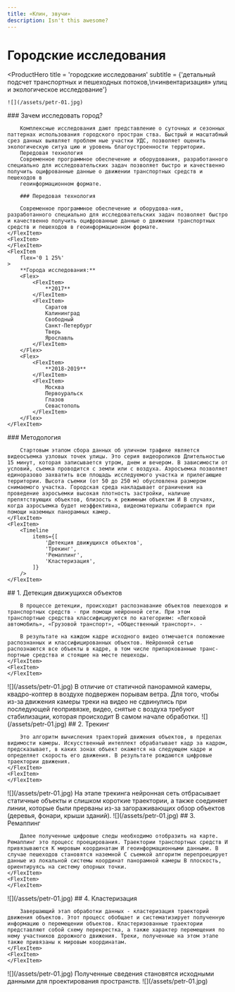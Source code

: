 ```yaml
---
title: «Клин, звучи»
description: Isn't this awesome?
---
```

# Городские исследования

<ProductHero
    title = 'городские исследования'
    subtitle = {'детальный подсчет транспортных и пешеходных потоков,\n«инвентаризация» улиц и экологическое исследование'}
>
    ![](/assets/petr-01.jpg)
</ProductHero>

<Flex>
    <FlexItem
        flex='1 1 75%'
    >
        ### Зачем исследовать город?

        Комплексные исследования дают представление о суточных и сезонных паттернах использования городского простран ства. Быстрый и масштабный срез данных выявляет проблем ные участки УДС, позволяет оценить экологическую ситуа цию и уровень благоустроенности территории.
        Передовая технология
        Современное программное обеспечение и оборудования, разработанного специально для исследовательских задач позволяет быстро и качественно получить оцифрованные данные о движении транспортных средств и пешеходов в
        геоинформационном формате.

        ### Передовая технология

        Современное программное обеспечение и оборудова-ния, разработанного специально для исследовательских задач позволяет быстро и качественно получить оцифрованные данные о движении транспортных средств и пешеходов в геоинформационном формате.
    </FlexItem>
    <FlexItem>
    </FlexItem>
    <FlexItem
        flex='0 1 25%'
    >
        **Города исследования:**
        <Flex>
            <FlexItem>
                **2017**
            </FlexItem>
            <FlexItem>
                Саратов  
                Калининград  
                Свободный  
                Санкт-Петербург  
                Тверь  
                Ярославль
            </FlexItem>
        </Flex>
        <Flex>
            <FlexItem>
                **2018-2019**
            </FlexItem>
            <FlexItem>
                Москва  
                Первоуральск  
                Глазов  
                Севастополь  
            </FlexItem>
        </Flex>
    </FlexItem>
</Flex>

<Flex>
    <FlexItem>
        ### Методология

        Стартовым этапом сбора данных об уличном трафике является видеосъемка узловых точек улицы. Это серия видеороликов Длительностью 15 минут, которая записывается утром, днем и вечером. В зависимости от условий, съемка проводится с земли или с воздуха. Аэросъемка позволяет единоразово захватить всю площадь исследуемого участка и прилегающие территории. Высота съемки (от 50 до 250 м) обусловлена размером снимаемого участка. Городская среда накладывает ограничения на проведение аэросъемки высокая плотность застройки, наличие препятствующих объектов, близость к режимным объектам И B случаях, когда аэросъемка будет неэффективна, видеоматериалы собираются при помощи наземных панорамных камер. 
    </FlexItem>
    <FlexItem>
        <Timeline
            items={[
                'Детекция движущихся объектов',
                'Трекинг',
                'Ремаппинг',
                'Кластеризация',
            ]}
        />
    </FlexItem>
</Flex>

<Flex>
    <FlexItem>
        ## 1. Детекция движущихся объектов

        В процессе детекции, происходит распознавание объектов пешеходов и транспортных средств - при помощи нейронной сети. При этом транспортные средства классифицируются по категориям: «Легковой автомобиль», «Грузовой транспорт», «Общественный транспорт». -
        
        В результате на каждом кадре исходного видео отмечается положение распознанных и классифицированных объектов. Нейронной сетью распознаются все объекты в кадре, в том числе припаркованные транс-портные средства и стоящие на месте пешеходы.
    </FlexItem>
    <FlexItem>
    </FlexItem>
</Flex>

<Wide>
    ![](/assets/petr-01.jpg)
</Wide>

<Flex>
    <FlexItem>
        В отличие от статичной панорамной камеры, квадро-коптер в воздухе подвержен порывам ветра. Для того, чтобы из-за движения камеры треки на видео не сдвинулись при последующей геопривязке, видео, снятые с воздуха требуют стабилизации, которая происходит B самом начале обработки.
    </FlexItem>
    <FlexItem>
    </FlexItem>
</Flex>

<Wide>
    ![](/assets/petr-01.jpg)
</Wide>

<Flex>
    <FlexItem>
        ## 2. Трекинг

        Это алгоритм вычисления траекторий движения объектов, в пределах видимости камеры. Искусственный интеллект обрабатывает кадр за кадром, предсказывает, в каких зонах объект окажется на следующем кадре и определяет скорость его движения. B результате рождаются цифровые траектории движения.
    </FlexItem>
    <FlexItem>
    </FlexItem>
</Flex>

<Wide>
    ![](/assets/petr-01.jpg)
</Wide>

<Flex>
    <FlexItem>
        На этапе трекинга нейронная сеть отбрасывает статичные объекты и слишком короткие траектории, а также соединяет линии, которые были прерваны из-за загораживающих обзор объектов (деревья, фонари, крыши зданий).
    </FlexItem>
    <FlexItem>
    </FlexItem>
</Flex>

<Wide>
    ![](/assets/petr-01.jpg)
</Wide>

<Flex>
    <FlexItem>
        ## 3. Ремаппинг

        Далее полученные цифровые следы необходимо отобразить на карте. Ремаппинг это процесс проецирования. Траектории транспортных средств И привязываются K мировым координатам И геоинформационными данными. В случае пешеходов становятся наземной C съемкой алгоритм перепроецирует данные из локальной системы координат панорамной камеры B плоскость, ориентируясь на систему опорных точки.
    </FlexItem>
    <FlexItem>
    </FlexItem>
</Flex>

<Wide>
    ![](/assets/petr-01.jpg)
</Wide>

<Flex>
    <FlexItem>
        ## 4. Кластеризация

        Завершающий этап обработки данных - кластеризация траекторий движения объектов. Этот процесс обобщает и систематизирует полученную информацию о перемещении объектов. Кластеризованные траектории представляют собой схему перекрестка, а также характер перемещения по нему участников дорожного движения. Треки, полученные на этом этапе также привязаны к мировым координатам.
    </FlexItem>
    <FlexItem>
    </FlexItem>
</Flex>

<Wide>
    ![](/assets/petr-01.jpg)
</Wide>

<Flex>
    <FlexItem>
        Полученные сведения становятся исходными данными для проектирования пространств.
    </FlexItem>
    <FlexItem>
    </FlexItem>
</Flex>

<Wide>
    ![](/assets/petr-01.jpg)
</Wide>